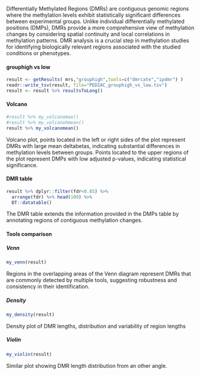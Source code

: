 
::: {.callout-note}
Differentially Methylated Regions (DMRs) are contiguous genomic regions where the methylation levels exhibit statistically significant differences between experimental groups. Unlike individual differentially methylated positions (DMPs), DMRs provide a more comprehensive view of methylation changes by considering spatial continuity and local correlations in methylation patterns. DMR analysis is a crucial step in methylation studies for identifying biologically relevant regions associated with the studied conditions or phenotypes.
:::

#### grouphigh vs low

::: panel-tabset

```r
result <- getResults( mrs,"grouphigh",tools=c("dmrcate","ipdmr") )
readr::write_tsv(result, file="PEDIAC_grouphigh_vs_low.tsv")
result <- result %>% resultsToLong()
```

#### Volcano
  
```r
#result %>% my_volcanomax()
#result %>% my_volcanohmean()
result %>% my_volcanomean()
```

::: {.callout-note}
Volcano plot, points located in the left or right sides of the plot represent DMRs with large mean deltabetas, indicating substantial differences in methylation levels between groups. Points located to the upper regions of the plot represent DMPs with low adjusted p-values, indicating statistical significance.
:::

#### DMR table  
  
```r
result %>% dplyr::filter(fdr<0.05) %>% 
  arrange(fdr) %>% head(100) %>%
  DT::datatable()
```

::: {.callout-note}
The DMR table extends the information provided in the DMPs table by annotating regions of contiguous methylation changes.
:::

#### Tools comparison

::: panel-tabset

##### Venn

```r
my_venn(result)
```

::: {.callout-note}
Regions in the overlapping areas of the Venn diagram represent DMRs that are commonly detected by multiple tools, suggesting robustness and consistency in their identification.
:::

##### Density
  
```r
my_density(result)
```

::: {.callout-note}
Density plot of DMR lengths, distribution and variability of region lengths
:::
  
##### Violin

```r
my_violin(result)
```

::: {.callout-note}
Similar plot showing DMR length distribution from an other angle.
:::
  
:::

:::